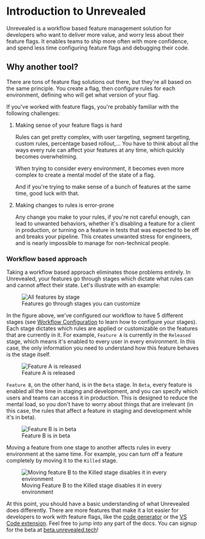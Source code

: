 # Introduction to Unrevealed

Unrevealed is a workflow based feature management solution for developers who want to deliver more value, and worry less about their feature flags. It enables teams to ship more often with more confidence, and spend less time configuring feature flags and debugging their code.

## Why another tool?

There are tons of feature flag solutions out there, but they're all based on the same principle. You create a flag, then configure rules for each environment, defining who will get what version of your flag.

If you've worked with feature flags, you're probably familiar with the following challenges:

1. Making sense of your feature flags is hard

   Rules can get pretty complex, with user targeting, segment targeting, custom rules, percentage based rollout,… You have to think about all the ways every rule can affect your features at any time, which quickly becomes overwhelming.

   When trying to consider every environment, it becomes even more complex to create a mental model of the state of a flag.

   And if you're trying to make sense of a bunch of features at the same time, good luck with that.

2. Making changes to rules is error-prone

   Any change you make to your rules, if you're not careful enough, can lead to unwanted behaviors, whether it's disabling a feature for a client in production, or turning on a feature in tests that was expected to be off and breaks your pipeline. This creates unwanted stress for engineers, and is nearly impossible to manage for non-technical people.

### Workflow based approach

Taking a workflow based approach eliminates those problems entirely. In Unrevealed, your features go through stages which dictate what rules can and cannot affect their state. Let's illustrate with an example:

<figure>
  <img src="/img/docs/intro/kanban.png" alt="All features by stage" />
  <figcaption>Features go through stages you can customize</figcaption>
</figure>

In the figure above, we've configured our workflow to have 5 different stages (see [Workflow Configuration](/docs/workflow) to learn how to configure your stages). Each stage dictates which rules are applied or customizable on the features that are currently in it. For example, `Feature A` is currently in the `Released` stage, which means it's enabled to every user in every environment. In this case, the only information you need to understand how this feature behaves is the stage itself.

<figure>
  <img src="/img/docs/intro/feature-released.png" alt="Feature A is released" />
  <figcaption>Feature A is released</figcaption>
</figure>

`Feature B`, on the other hand, is in the `Beta` stage. In `Beta`, every feature is enabled all the time in staging and development, and you can specify which users and teams can access it in production. This is designed to reduce the mental load, so you don't have to worry about things that are irrelevant (in this case, the rules that affect a feature in staging and development while it's in beta).

<figure>
  <img src="/img/docs/intro/feature-beta.png" alt="Feature B is in beta" />
  <figcaption>Feature B is in beta</figcaption>
</figure>

Moving a feature from one stage to another affects rules in every environment at the same time. For example, you can turn off a feature completely by moving it to the `Killed` stage.

<figure>
  <img
    src="/img/docs/intro/move-to-killed.gif"
    alt="Moving feature B to the Killed stage disables it in every environment"
  />
  <figcaption>
    Moving Feature B to the Killed stage disables it in every environment
  </figcaption>
</figure>

At this point, you should have a basic understanding of what Unrevealed does differently. There are more features that make it a lot easier for developers to work with feature flags, like the [code generator](/docs/code-generator) or the [VS Code extension](/docs/vscode-extension). Feel free to jump into any part of the docs. You can signup for the beta at [beta.unrevealed.tech](https://beta.unrevealed.tech)!
